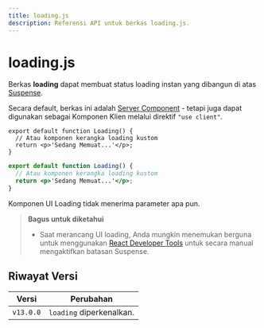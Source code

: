 ```yaml
---
title: loading.js
description: Referensi API untuk berkas loading.js.
---
```


# loading.js

Berkas **loading** dapat membuat status loading instan yang dibangun di atas [Suspense](/docs/app/building-your-application/routing/loading-ui-and-streaming).

Secara default, berkas ini adalah [Server Component](/docs/app/building-your-application/rendering/server-components) - tetapi juga dapat digunakan sebagai Komponen Klien melalui direktif `"use client"`.

```tsx filename="app/feed/loading.tsx" switcher
export default function Loading() {
  // Atau komponen kerangka loading kustom
  return <p>'Sedang Memuat...'</p>;
}
```

```jsx filename="app/feed/loading.js" switcher
export default function Loading() {
  // Atau komponen kerangka loading kustom
  return <p>'Sedang Memuat...'</p>;
}
```

Komponen UI Loading tidak menerima parameter apa pun.

> **Bagus untuk diketahui**
>
> - Saat merancang UI loading, Anda mungkin menemukan berguna untuk menggunakan [React Developer Tools](https://react.dev/learn/react-developer-tools) untuk secara manual mengaktifkan batasan Suspense.

## Riwayat Versi

| Versi     | Perubahan                |
| --------- | ------------------------ |
| `v13.0.0` | `loading` diperkenalkan. |

